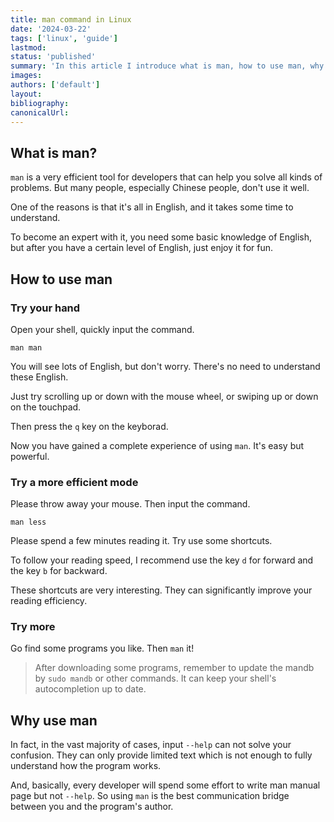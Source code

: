 ```yaml
---
title: man command in Linux
date: '2024-03-22'
tags: ['linux', 'guide']
lastmod:
status: 'published'
summary: 'In this article I introduce what is man, how to use man, why use man.'
images:
authors: ['default']
layout:
bibliography:
canonicalUrl:
---
```


## What is man?

`man` is a very efficient tool for developers that can help you solve all kinds of problems.
But many people, especially Chinese people, don't use it well.

One of the reasons is that it's all in English, and it takes some time to understand.

To become an expert with it, you need some basic knowledge of English, but after you have a certain level of English, just enjoy it for fun.

## How to use man

### Try your hand

Open your shell, quickly input the command.

```Shell
man man
```

You will see lots of English, but don't worry.
There's no need to understand these English.

Just try scrolling up or down with the mouse wheel, or swiping up or down on the touchpad.

Then press the `q` key on the keyborad.

Now you have gained a complete experience of using `man`. It's easy but powerful.

### Try a more efficient mode

Please throw away your mouse. Then input the command.

```Shell
man less
```

Please spend a few minutes reading it.
Try use some shortcuts.

To follow your reading speed, I recommend use the key `d` for forward and the key `b` for backward.

These shortcuts are very interesting.
They can significantly improve your reading efficiency.

### Try more

Go find some programs you like. Then `man` it!

> After downloading some programs, remember to update the mandb by `sudo mandb` or other commands. It can keep your shell's autocompletion up to date.

## Why use man

In fact, in the vast majority of cases, input `--help` can not solve your confusion.
They can only provide limited text which is not enough to fully understand how the program works.

And, basically, every developer will spend some effort to write man manual page but not `--help`.
So using `man` is the best communication bridge between you and the program's author.
